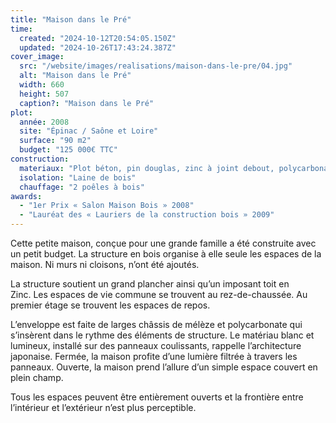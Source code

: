 ```yaml
---
title: "Maison dans le Pré"
time:
  created: "2024-10-12T20:54:05.150Z"
  updated: "2024-10-26T17:43:24.387Z"
cover_image:
  src: "/website/images/realisations/maison-dans-le-pre/04.jpg"
  alt: "Maison dans le Pré"
  width: 660
  height: 507
  caption?: "Maison dans le Pré"
plot:
  année: 2008
  site: "Épinac / Saône et Loire"
  surface: "90 m2"
  budget: "125 000€ TTC"
construction:
  materiaux: "Plot béton, pin douglas, zinc à joint debout, polycarbonate 32mm"
  isolation: "Laine de bois"
  chauffage: "2 poêles à bois"
awards:
  - "1er Prix « Salon Maison Bois » 2008"
  - "Lauréat des « Lauriers de la construction bois » 2009"
---
```


Cette petite maison, conçue pour une grande famille a été construite avec un petit budget.
La structure en bois organise à elle seule les espaces de la maison. Ni murs ni cloisons, n’ont été ajoutés.

La structure soutient un grand plancher ainsi qu’un imposant toit en Zinc. Les espaces de vie commune se trouvent au rez-de-chaussée. Au premier étage se trouvent les espaces de repos.

L’enveloppe est faite de larges châssis de mélèze et polycarbonate qui s’insèrent dans le rythme des éléments de structure. Le matériau blanc et lumineux, installé sur des panneaux coulissants, rappelle l’architecture japonaise. Fermée, la maison profite d’une lumière filtrée à travers les panneaux. Ouverte, la maison prend l’allure d’un simple espace couvert en plein champ.

Tous les espaces peuvent être entièrement ouverts et la frontière entre l’intérieur et l’extérieur n’est plus perceptible.
